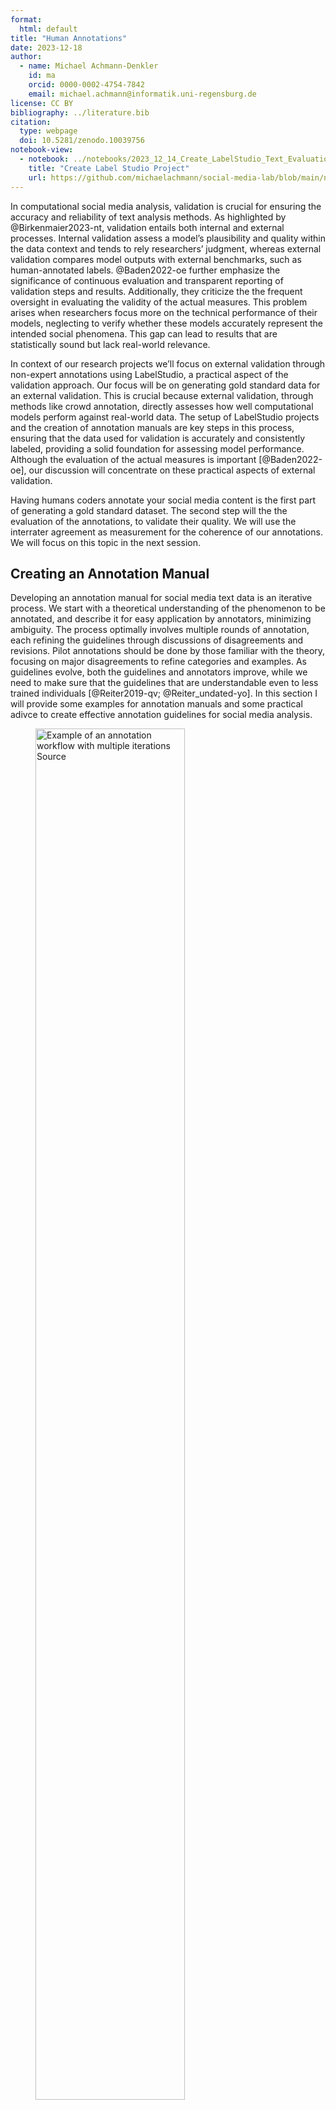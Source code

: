 ```yaml
---
format: 
  html: default
title: "Human Annotations"    
date: 2023-12-18
author:
  - name: Michael Achmann-Denkler
    id: ma
    orcid: 0000-0002-4754-7842
    email: michael.achmann@informatik.uni-regensburg.de
license: CC BY
bibliography: ../literature.bib
citation:
  type: webpage
  doi: 10.5281/zenodo.10039756
notebook-view:
  - notebook: ../notebooks/2023_12_14_Create_LabelStudio_Text_Evaluation.ipynb 
    title: "Create Label Studio Project"
    url: https://github.com/michaelachmann/social-media-lab/blob/main/notebooks/2023_12_14_Create_LabelStudio_Text_Evaluation.ipynb
---
```


In computational social media analysis, validation is crucial for ensuring the accuracy and reliability of text analysis methods. As highlighted by @Birkenmaier2023-nt, validation entails both internal and external processes. Internal validation assess a model's plausibility and quality within the data context and tends to rely researchers' judgment, whereas external validation compares model outputs with external benchmarks, such as human-annotated labels. @Baden2022-oe further emphasize the significance of continuous evaluation and transparent reporting of validation steps and results. Additionally, they criticize the the frequent oversight in evaluating the validity of the actual measures. This problem arises when researchers focus more on the technical performance of their models, neglecting to verify whether these models accurately represent the intended social phenomena. This gap can lead to results that are statistically sound but lack real-world relevance.

In context of our research projects we'll focus on external validation through non-expert annotations using LabelStudio, a practical aspect of the validation approach. Our focus will be on generating gold standard data for an external validation. This is crucial because external validation, through methods like crowd annotation, directly assesses how well computational models perform against real-world data. The setup of LabelStudio projects and the creation of annotation manuals are key steps in this process, ensuring that the data used for validation is accurately and consistently labeled, providing a solid foundation for assessing model performance. Although the evaluation of the actual measures is important [@Baden2022-oe], our discussion will concentrate on these practical aspects of external validation.

Having humans coders annotate your social media content is the first part of generating a gold standard dataset. The second step will the the evaluation of the annotations, to validate their quality. We will use the interrater agreement as measurement for the coherence of our annotations. We will focus on this topic in the next session.

## Creating an Annotation Manual
Developing an annotation manual for social media text data is an iterative process. We start with a theoretical understanding of the phenomenon to be annotated, and describe it for easy application by annotators, minimizing ambiguity. The process optimally involves multiple rounds of annotation, each refining the guidelines through discussions of disagreements and revisions. Pilot annotations should be done by those familiar with the theory, focusing on major disagreements to refine categories and examples. As guidelines evolve, both the guidelines and annotators improve, while we need to make sure that the guidelines that are understandable even to less trained individuals [@Reiter2019-qv; @Reiter_undated-yo]. In this section I will provide some examples for annotation manuals and some practical adivce to create effective annotation guidelines for social media analysis.

![Example of an annotation workflow with multiple iterations [Source](https://nilsreiter.de/blog/2017/howto-annotation)](/images/annotation-workflow.png){width=75%}

Practically speaking, get started by creating a document which can be shared online, e.g. on [Google Docs](https://docs.google.com/) or [CodiMD](https://md.digitalhumanities.io/). I suggest to structure you document as follows:

```
.
├── Introduction
│   ├── Outline the research project:
│   │   ├── What is your goal?
│   │   └── Why do you need the help of annotators?
│   ├── What can annotators expect?
│   └── How are they being reimbursed? 
├── Overview of all steps, e.g.
│   ├── How and where to register
│   └── When to act
├── Software Manual (LabelStudio HowTo)
│   ├── Annotation Interface
│   └── Keyboard Shortcuts
├── Introduction to Variables
│   ├── Definition for each variable / Values
│   └── Instructions for each variable / Values
└── Examples for each Variable
    ├── Positive Examples
    └── Negative Examples
```

Make use of tables, images and formatting to guide the attention of the readers to the right places. Put emphasize on the most important parts of the annotation manual to gain good quality annotations. I have created several annotation projects in the past. The quality of the manuals started evolving as well. Take a look at the examples for a better understanding of good formatting and how to present examples to your annotators:

* [Coding categories for images (German)](https://md.digitalhumanities.io/s/CW3TLUz5V)
* [Coding policy issues for text (German)](https://md.digitalhumanities.io/s/mMe--msnX)
* [Coding multiple content variables for text (German)](https://md.digitalhumanities.io/s/qemlDtXK0)

Based on my personal experience I would recommend to:

1. Focus on few variables per annotation project, due to two reasons: On the one hand it is easiert to read a short annotation manual for one or few variables and then keep annotating. We do not need to keep switching between tasks and thus to look up the definition of the one or the other variable again and again. On the other hand the software which we are going to use (LabelStudio) has a neat keyboard shortcut feature: This enables annotators to quickle select values by pressing buttons on their keyboard. The less options, the better shortcuts can be used (and remembered).
2. Generally speaking: Less is more. Keep the amount of variables low. Stick to one modality at a time. Keep the total amount of annotations per annotator at a manageable level (e.g. 2-3 hours of work) and ask the participants to take breaks when coding! 
3. Through my annotations B.A. Students reached consistently lower annotation quality than M.A. / M.Sc. students. 
4. To improve the quality I have experimented with Google Forms and generated a quiz. We can provide the correct solutions to questions, ask future annotators to take the quiz and they will receive some feedback on a test round of coding before starting the actual project. 
5. In another approach to improve the quality I asked to participants first code a small subsets and take a qualitative look at the results. I gave feedback and resolved conflicts before adding the annotators to my actual project.

:::{.column-page}
![A negative example: This annotation interface, based on @Hasler2021-gg, slows the annotation process down: Keyboard shortcuts cannot be used efficiently.](/images/labelstudio.png)
:::

## Setup an annotation project
We are going to use [Label Studio](https://labelstud.io/) as an annotation interface. While we do not need to use a specialized software, Label Studio makes the process of setting up annotation projects, inviting and organizing annotators, and the actual annotation a lot easier. A low resource alternative to specialized annotation software is Excel: Convert your text DataFrame to an Excel sheet, delete all but the text columns, add columns for your variables, and write a detailed annotation manual for your coders how to fill in your Excel sheet. These steps are easy to reproduce and quick to implement, yet the specialized software makes sure that annotator input follows your standard as you may define a detailed interface, it shuffles the order of annotations, and it offers keyboard shortcuts to speed up annotations. Additionally (when using the Enterprise version which is free for researchers), it tracks time spent on annotations and calculates first scores to estimate interrater reliability. [My Medium story "How to Accelerate your Annotation Process for Visual Social Media Analysis with Label Studio"](https://achmann.dev/how-to-accelerate-your-annotation-process-for-visual-social-media-analysis-with-label-studio-24c980a909f6) goes into more detail.

For our seminar, we are going to use a self-hosted version of Label Studio. The biggest draw back is the limitation of one annotation per document. We can, however, overcome this limitation by setting up the same project three times and calculating  interrater agreement measures ourselves (we are, of course, going to use standardized measures like Cohen's $\kappa$, see [Agreement & Evaluation](/evaluation/agreement.qmd)).

### Setup a Label Studio project
The [Label Studio Text Evaluation Notebook](https://github.com/michaelachmann/social-media-lab/blob/main/notebooks/2023_12_14_Create_LabelStudio_Text_Evaluation.ipynb) guides you step by step through the automated creation of a labelstudio project:

{{< embed ../notebooks/2023_12_14_Create_LabelStudio_Text_Evaluation.ipynb echo=true >}}

### Designing an Interface
While the above notebook contains some logic to algorithmically generate a simple annotation interface, I recommend to customize your interface using the [Interface XML Tags](https://labelstud.io/tags) and CSS. In order to change the interface, open your project and click on *Settings*. 

![The *Settings* button in the top-right corner of annotation projects.](/images/ls-settings.png){width="50%"}

Next, select the *Labeling Interface* section and switch to code view. Here we can modify the interface using the custom Label Studio XML in a manner similar to HTML pages. 

![The *Labeling Interface* in the project settings](/images/ls-interface-settings.png)

When workig with Text the next tag is essential:

```XML
<Text name="Text" value="$Text"/>
```

Here we define a `Text` tag with the name `Text`, prefilled with the content of the `Text` column of the previously uploaded DataFrame, through the `$Text` placeholder. If you wanted to e.g. fill the tag with the `identifier` column set `value="$identifier"`. 

Here is an example of a clear and simple coding interface that I used in a past project:

![An example of a labeling interface for political communication.](/images/ls-interface.png){width=75%}

::: {.callout-note}
Note the *Unsure* option: It is good practice to offer annotators a fallback option in case of uncertainty. These uncertainties can, at a later stage, be resolved, e.g. through an expert review.
:::


And the XML / CSS code for the interface:

```xml
<View>
   <Style> .caption { background: white; padding: 10px; border-radius: 5px; font-size:medium; max-width:728px; margin:auto;}</Style>
  <Style> .interface {padding: 20px; margin: auto;}</Style>
  <View className="caption">
   <Text name="Text" value="$Text"/>
  </View>
  <View style="display:flex; box-shadow: 2px 2px 5px #999; padding: 5px; border-radius: 5px; max-width:680px; margin: auto; margin-top: 2em;">
    <View className="interface">
<Header value="Positioning" /><Choices name="Positioning" choice="single" toName="Text"><Choice value="True" /><Choice value="False" selected="true" /><Choice value="Unsure" /></Choices>
    </View>
    <View className="interface">
      <Header value="Call to Action" /><Choices name="Call to Action" showInline="false" choice="single" toName="Text"><Choice value="True" /><Choice value="False" selected="true"  /><Choice value="Unsure" /></Choices>
    </View>
    <View className="interface">
      <Header value="Documenation" /><Choices name="Documentation" showInline="false" choice="single" toName="Text"><Choice value="True" /><Choice value="False" selected="true"  /><Choice value="Unsure" /></Choices>
    </View>
    <View className="interface">
      <Header value="Unleserlich" /><Choices name="OCR" showInline="false" choice="single" toName="Text"><Choice value="True" /><Choice value="False" selected="true"  /><Choice value="Unsure" selected="false" style="visibility:hidden;"/></Choices>
    </View>
  </View>
    </View>
```

::: {.callout-tip}
Give it a try to design an interface [with the help of ChatGPT](https://chat.openai.com/share/9a7ef2e4-5a5d-423d-a458-31ef830b5bbc)! Beware, the linked chat generated a mediocre solution: Some `style` tags are not being applied, yet the interface is fully functional and looks better than the standard interface. Generating an optimal interface takes time, both in conversation with ChatGPT, and from scratch.
:::

Overall, the provided notebook and examples offer various options to export your social media data to label studio and to create a custom interface for your annotation project. It is, as outlined in the [creating an annotation manual](#creating-an-annotation-manual), important to test the annotation manual **and** the annotation interface through multiple iterations. Make use of your project teams here!


## Collect Annotations

The annotation manual is written, the data has been added to a label studio project, the manual and interface have both been tested and improved through several iterations: Now you are ready to invite annotators to your project! In context of our research seminar we aim at non-expert annotators. We may make use of our "Versuchspersonenstunden" (*participant hours*) system, thus we may hire students as annotators. For each hour of participation, their receive one participant hours. An ideal annotation project in this context should not exceed two hours! The [uni website](https://www.uni-regensburg.de/sprache-literatur-kultur/medieninformatik/studium/versuchspersonenstunden/index.html) offers all information on participant hours. Additionally, members from each group are welcome to participate in the other's annotation projects, allowing for mutual exchange of participation.

## Conclusion
@Baden2022-oe and @Birkenmaier2023-nt provide sound arguments for the need of validation when working with methods of computational text analysis. This chapter outlined the first practical steps towards an external validation of computational classifications: Creating an annotation manual, and setting up an annotation project. In the next session, we will take a look at the actual evaluation of computational classifications: First we are going to evaluate the quality of our human annotations through interrater agreement measurements. In an intermediary step we will derive ground truth data through majority decisions (following a common practiceto improve the quality of the final dataset [@Davani2022-nu]), before calculating the evaluation metrics (accuracy, refall, F1-scores) for our model comparing the gold standard dataset with the computational annotations. 

## Further Reading
* [Studies in Communication and Media: Special Issue on Content Analysis](https://www.nomos-elibrary.de/10.5771/2192-4007-2023-4/scm-studies-in-communication-and-media-jahrgang-12-2023-heft-4?page=1)